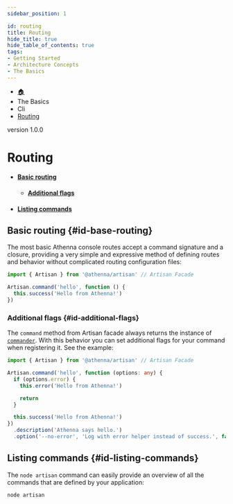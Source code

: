 ```yaml
---
sidebar_position: 1

id: routing
title: Routing
hide_title: true
hide_table_of_contents: true
tags:
- Getting Started
- Architecture Concepts
- The Basics
---
```


<nav aria-label="breadcrumbs">
    <ul class="breadcrumbs">
        <li class="breadcrumbs__item">
            <a class="breadcrumbs__link" href="/">🏠</a>
        </li>
        <li class="breadcrumbs__item">
            <a class="breadcrumbs__link">The Basics</a>
        </li>
        <li class="breadcrumbs__item">
            <a class="breadcrumbs__link">Cli</a>
        </li>
        <li class="breadcrumbs__item">
            <a class="breadcrumbs__link" href="/docs/the-basics/cli/routing">Routing</a>
        </li>
    </ul>
</nav>

<span class="badge badge--secondary margin-top-bot">version 1.0.0</span>

# Routing

- #### [Basic routing](#id-basic-routing)
  - #### [Additional flags](#id-additional-flags)
- #### [Listing commands](#id-listing-commands)

## Basic routing {#id-base-routing}

The most basic Athenna console routes accept a command signature and a closure, providing a very simple and expressive
method of defining routes and behavior without complicated routing configuration files:

```typescript
import { Artisan } from '@athenna/artisan' // Artisan Facade

Artisan.command('hello', function () {
  this.success('Hello from Athenna!')
})
```

### Additional flags {#id-additional-flags}

The `command` method from Artisan facade always returns the instance of [`commander`](https://www.npmjs.com/package/commander).
With this behavior you can set additional flags for your command when registering it. See the example:

```typescript
import { Artisan } from '@athenna/artisan' // Artisan Facade

Artisan.command('hello', function (options: any) {
  if (options.error) {
    this.error('Hello from Athenna!')

    return
  }

  this.success('Hello from Athenna!')
})
  .description('Athenna says hello.')
  .option('--no-error', 'Log with error helper instead of success.', false)
```

## Listing commands {#id-listing-commands}

The `node artisan` command can easily provide an overview of all the commands that are defined by your application:

```shell
node artisan
```
